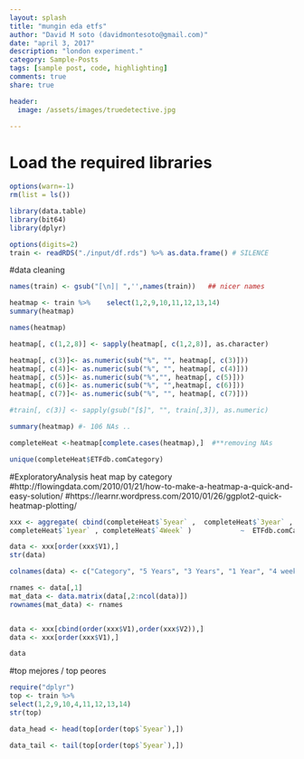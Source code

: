 ```yaml
---
layout: splash
title: "mungin eda etfs"
author: "David M soto (davidmontesoto@gmail.com)"
date: "april 3, 2017"
description: "london experiment."
category: Sample-Posts
tags: [sample post, code, highlighting]
comments: true
share: true

header:
  image: /assets/images/truedetective.jpg

---
```


# Load the required libraries

```r
options(warn=-1)
rm(list = ls()) 

library(data.table) 
library(bit64)
library(dplyr) 

options(digits=2)
train <- readRDS("./input/df.rds") %>% as.data.frame() # SILENCE

```

#data cleaning
```r

names(train) <- gsub("[\n]| ",'',names(train))   ## nicer names 

heatmap <- train %>%    select(1,2,9,10,11,12,13,14) 
summary(heatmap)

names(heatmap)

heatmap[, c(1,2,8)] <- sapply(heatmap[, c(1,2,8)], as.character)

heatmap[, c(3)]<- as.numeric(sub("%", "", heatmap[, c(3)])) 
heatmap[, c(4)]<- as.numeric(sub("%", "", heatmap[, c(4)])) 
heatmap[, c(5)]<- as.numeric(sub("%","", heatmap[, c(5)])) 
heatmap[, c(6)]<- as.numeric(sub("%", "",heatmap[, c(6)])) 
heatmap[, c(7)]<- as.numeric(sub("%", "", heatmap[, c(7)]))

#train[, c(3)] <- sapply(gsub("[$]", "", train[,3]), as.numeric)

summary(heatmap) #- 106 NAs ..

completeHeat <-heatmap[complete.cases(heatmap),]  #**removing NAs

unique(completeHeat$ETFdb.comCategory)
```

#ExploratoryAnalysis heat map by category
#http://flowingdata.com/2010/01/21/how-to-make-a-heatmap-a-quick-and-easy-solution/
#https://learnr.wordpress.com/2010/01/26/ggplot2-quick-heatmap-plotting/


```r


xxx <- aggregate( cbind(completeHeat$`5year` ,  completeHeat$`3year` ,
completeHeat$`1year` , completeHeat$`4Week` )            ~  ETFdb.comCategory, completeHeat, mean )

data <- xxx[order(xxx$V1),]
str(data)

colnames(data) <- c("Category", "5 Years", "3 Years", "1 Year", "4 weeks") 

rnames <- data[,1] 
mat_data <- data.matrix(data[,2:ncol(data)])
rownames(mat_data) <- rnames 


data <- xxx[cbind(order(xxx$V1),order(xxx$V2)),] 
data <- xxx[order(xxx$V1),]

data

```
#top mejores / top peores

```r


require("dplyr") 
top <- train %>%   
select(1,2,9,10,4,11,12,13,14) 
str(top)

data_head <- head(top[order(top$`5year`),])

data_tail <- tail(top[order(top$`5year`),])
```
